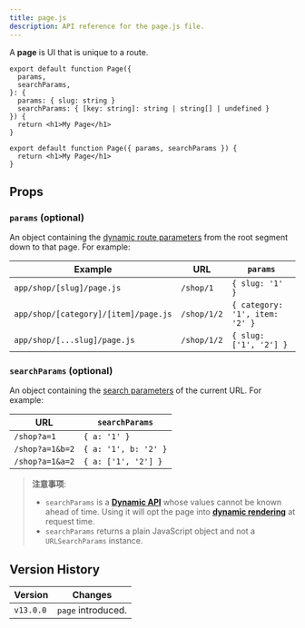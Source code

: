 ```yaml
---
title: page.js
description: API reference for the page.js file.
---
```



A **page** is UI that is unique to a route.

```tsx title="app/blog/[slug]/page.tsx" switcher
export default function Page({
  params,
  searchParams,
}: {
  params: { slug: string }
  searchParams: { [key: string]: string | string[] | undefined }
}) {
  return <h1>My Page</h1>
}
```

```jsxtitle="app/blog/[slug]/page.js" switcher
export default function Page({ params, searchParams }) {
  return <h1>My Page</h1>
}
```

## Props

### `params` (optional)

An object containing the [dynamic route parameters](/docs/app/building-your-application/routing/dynamic-routes) from the root segment down to that page. For example:

| Example                              | URL         | `params`                       |
| ------------------------------------ | ----------- | ------------------------------ |
| `app/shop/[slug]/page.js`            | `/shop/1`   | `{ slug: '1' }`                |
| `app/shop/[category]/[item]/page.js` | `/shop/1/2` | `{ category: '1', item: '2' }` |
| `app/shop/[...slug]/page.js`         | `/shop/1/2` | `{ slug: ['1', '2'] }`         |

### `searchParams` (optional)

An object containing the [search parameters](https://developer.mozilla.org/en-US/docs/Learn/Common_questions/What_is_a_URL#parameters) of the current URL. For example:

| URL             | `searchParams`       |
| --------------- | -------------------- |
| `/shop?a=1`     | `{ a: '1' }`         |
| `/shop?a=1&b=2` | `{ a: '1', b: '2' }` |
| `/shop?a=1&a=2` | `{ a: ['1', '2'] }`  |

> **注意事项**:
>
> - `searchParams` is a **[Dynamic API](/docs/app/building-your-application/rendering/static-and-dynamic-rendering#dynamic-functions)** whose values cannot be known ahead of time. Using it will opt the page into **[dynamic rendering](/docs/app/building-your-application/rendering/static-and-dynamic-rendering#dynamic-rendering)** at request time.
> - `searchParams` returns a plain JavaScript object and not a `URLSearchParams` instance.

## Version History

| Version   | Changes            |
| --------- | ------------------ |
| `v13.0.0` | `page` introduced. |
